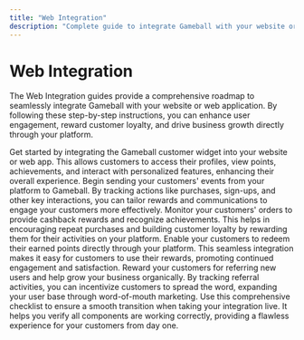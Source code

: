 ```yaml
---
title: "Web Integration"
description: "Complete guide to integrate Gameball with your website or web application"
---
```


# Web Integration

The Web Integration guides provide a comprehensive roadmap to seamlessly integrate Gameball with your website or web application. By following these step-by-step instructions, you can enhance user engagement, reward customer loyalty, and drive business growth directly through your platform.

<CardGroup cols={2}>
  <Card title="Initialize Gameball Customer Widget" icon="puzzle-piece" href="/installation-guide/web/initialize-widget">
    Get started by integrating the Gameball customer widget into your website or web app. This allows customers to access their profiles, view points, achievements, and interact with personalized features, enhancing their overall experience.
  </Card>

  <Card title="Track Customer Events" icon="chart-line" href="/installation-guide/web/track-events">
    Begin sending your customers' events from your platform to Gameball. By tracking actions like purchases, sign-ups, and other key interactions, you can tailor rewards and communications to engage your customers more effectively.
  </Card>

  <Card title="Track Orders & Cashback Reward" icon="shopping-cart" href="/installation-guide/web/track-orders">
    Monitor your customers' orders to provide cashback rewards and recognize achievements. This helps in encouraging repeat purchases and building customer loyalty by rewarding them for their activities on your platform.
  </Card>

  <Card title="Integrate Redemption" icon="gift" href="/installation-guide/web/integrate-redemption">
    Enable your customers to redeem their earned points directly through your platform. This seamless integration makes it easy for customers to use their rewards, promoting continued engagement and satisfaction.
  </Card>

  <Card title="Track Referrals" icon="users" href="/installation-guide/web/track-referrals">
    Reward your customers for referring new users and help grow your business organically. By tracking referral activities, you can incentivize customers to spread the word, expanding your user base through word-of-mouth marketing.
  </Card>

  <Card title="Go-Live Checklist" icon="check-circle" href="/installation-guide/web/go-live-checklist">
    Use this comprehensive checklist to ensure a smooth transition when taking your integration live. It helps you verify all components are working correctly, providing a flawless experience for your customers from day one.
  </Card>
</CardGroup>

